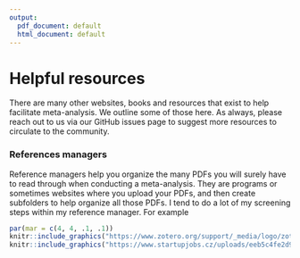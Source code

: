 ```yaml
---
output:
  pdf_document: default
  html_document: default
---
```


# Helpful resources

There are many other websites, books and resources that exist to help facilitate meta-analysis. We outline some of those here. As always, please reach out to us via our GitHub issues page to suggest more resources to circulate to the community.

### References managers  

Reference managers help you organize the many PDFs you will surely have to read through when conducting a meta-analysis. They are programs or sometimes websites where you upload your PDFs, and then create subfolders to help organize all those PDFs.  I tend to do a lot of my screening steps within my reference manager. For example

```r
par(mar = c(4, 4, .1, .1))
knitr::include_graphics("https://www.zotero.org/support/_media/logo/zotero_256x256x32.png")
knitr::include_graphics("https://www.startupjobs.cz/uploads/eeb5c4fe2d9a0a7122141871f3d823bc.png")

```
